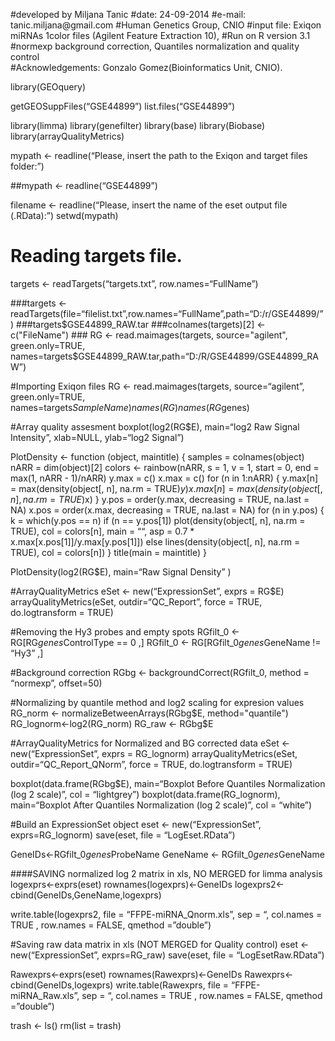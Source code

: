 #developed by Miljana Tanic
#date: 24-09-2014 
#e-mail: tanic.miljana@gmail.com
#Human Genetics Group, CNIO
#input file: Exiqon miRNAs 1color files (Agilent Feature Extraction 10), 
#Run on R version 3.1
#normexp background correction, Quantiles normalization and quality control  
#Acknowledgements: Gonzalo Gomez(Bioinformatics Unit, CNIO).


library(GEOquery)

getGEOSuppFiles("GSE44899")
list.files("GSE44899")

library(limma)
library(genefilter)
library(base)
library(Biobase)
library(arrayQualityMetrics)

mypath <- readline("Please, insert the path to the Exiqon and target files folder: ")

##mypath <- readline("GSE44899")


filename <- readline("Please, insert the name of the eset output file (.RData): ")
setwd(mypath)

# Reading targets file.                                           
targets <- readTargets("targets.txt", row.names="FullName")

###targets <- readTargets(file="filelist.txt",row.names="FullName",path="D:/r/GSE44899/")
###targets$GSE44899_RAW.tar
###colnames(targets)[2] <- c("FileName")
### RG <- read.maimages(targets, source="agilent", green.only=TRUE, names=targets$GSE44899_RAW.tar,path="D:/R/GSE44899/GSE44899_RAW")

#Importing Exiqon files
RG <- read.maimages(targets, source="agilent", green.only=TRUE, 
                    names=targets$SampleName)
names(RG)
names(RG$genes)

#Array quality assesment
boxplot(log2(RG$E), main="log2 Raw Signal Intensity", 
        xlab=NULL, ylab="log2 Signal")

PlotDensity <- function (object, maintitle) 
{
  samples = colnames(object)
  nARR = dim(object)[2]
  colors <- rainbow(nARR, s = 1, v = 1, start = 0, end = max(1, 
                                                             nARR - 1)/nARR)
  y.max = c()
  x.max = c()
  for (n in 1:nARR) {
    y.max[n] = max(density(object[, n], na.rm = TRUE)$y)
    x.max[n] = max(density(object[, n], na.rm = TRUE)$x)
  }
  y.pos = order(y.max, decreasing = TRUE, na.last = NA)
  x.pos = order(x.max, decreasing = TRUE, na.last = NA)
  for (n in y.pos) {
    k = which(y.pos == n)
    if (n == y.pos[1]) 
      plot(density(object[, n], na.rm = TRUE), col = colors[n], 
           main = "", asp = 0.7 * x.max[x.pos[1]]/y.max[y.pos[1]])
    else lines(density(object[, n], na.rm = TRUE), col = colors[n])
  }
  title(main = maintitle)
}

PlotDensity(log2(RG$E), main="Raw Signal Density" )

#ArrayQualityMetrics
eSet <- new("ExpressionSet", exprs = RG$E)
arrayQualityMetrics(eSet, outdir="QC_Report", force = TRUE, do.logtransform = TRUE)

#Removing the Hy3 probes and empty spots
RGfilt_0 <- RG[RG$genes$ControlType == 0 ,] 
RGfilt_0 <- RG[RGfilt_0$genes$GeneName != "Hy3" ,] 

#Background correction
RGbg <- backgroundCorrect(RGfilt_0, method = "normexp", offset=50)

#Normalizing by quantile method and log2 scaling for expresion values
RG_norm <- normalizeBetweenArrays(RGbg$E, method="quantile")
RG_lognorm<-log2(RG_norm)
RG_raw <- RGbg$E

#ArrayQualityMetrics for Normalized and BG corrected data
eSet <- new("ExpressionSet", exprs = RG_lognorm)
arrayQualityMetrics(eSet, outdir="QC_Report_QNorm", force = TRUE, do.logtransform = TRUE)

boxplot(data.frame(RGbg$E),
        main="Boxplot Before Quantiles Normalization (log 2 scale)",
        col = "lightgrey")
boxplot(data.frame(RG_lognorm),
        main="Boxplot After Quantiles Normalization (log 2 scale)",
        col = "white")

#Build an ExpressionSet object 
eset <- new("ExpressionSet", exprs=RG_lognorm) 
save(eset, file = "LogEset.RData") 

GeneIDs<-RGfilt_0$genes$ProbeName
GeneName <- RGfilt_0$genes$GeneName

####SAVING normalized log 2 matrix in xls, NO MERGED for limma analysis
logexprs<-exprs(eset)
rownames(logexprs)<-GeneIDs
logexprs2<-cbind(GeneIDs,GeneName,logexprs)    

write.table(logexprs2, file = "FFPE-miRNA_Qnorm.xls", sep = "\t", col.names = TRUE , row.names = FALSE, qmethod = "double")

#Saving raw data matrix in xls (NOT MERGED for Quality control)
eset <- new("ExpressionSet", exprs=RG_raw) 
save(eset, file = "LogEsetRaw.RData")

Rawexprs<-exprs(eset)
rownames(Rawexprs)<-GeneIDs
Rawexprs<-cbind(GeneIDs,logexprs) 
write.table(Rawexprs, file = "FFPE-miRNA_Raw.xls", sep = "\t", col.names = TRUE , row.names = FALSE, qmethod = "double")

trash <- ls()
rm(list = trash) 
